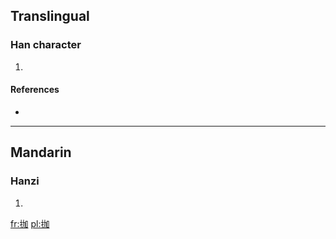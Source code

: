 ==Translingual==

===Han character===
{{Han char|rn=64|rad=手|as=05|sn=8|four=|canj=手大尸口 (QKSR)}}

# {{defn|Han|sort=手05}}

====References====
* {{Han ref|kx=0424.130|dkj=11935|dj=0772.080|hdz=31860.060|uh=62C1|ud=25281}}

----

==Mandarin==

===Hanzi===
{{cmn-hanzi|pin=[[jiā]] ([[jia1]])|wg=chia<sup>1</sup>}}

# {{defn|lang=cmn|sort=手05}}

[[fr:拁]]
[[pl:拁]]